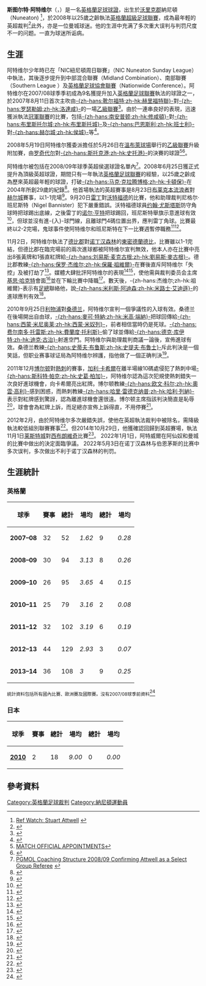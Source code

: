 {{noteTA|G1=足球|G2=英超
|T=zh-hans:斯图尔特·阿特维尔;zh-hk:史超活·艾特維爾
|1=zh-hans:斯图尔特·阿特维尔;zh-hk:史超活·艾特維爾
|2=zh-hans:阿特维尔;zh-hk:艾特維爾
}}
{{infobox football official
| name = 斯图尔特·阿特维尔<br>Stuart Attwell
| image = file:Stuart Attwell.jpg
| fullname = Stuart Attwell
| dateofbirth = {{Birth date and age|1982|10|6|df=y}}
| birth_place = {{ENG}}[[沃里克郡|沃里克郡]][[納尼頓|納尼頓]]
| height      = 
| dateofdeath = 
| cityofdeath = 
| countryofdeath = 
| otheroccupation = 
| years1             = 2007–2016
| league1            = [[英格兰足球联赛|英格兰足球联赛]]
| role1              = [[裁判_(足球)|裁判]]
| years2             = 2008–2012; 2016–2021
| league2            = [[英格兰足球超级联赛|英格兰足球超级联赛]]
| role2              = 裁判
| internationalyears1= 2009–
| internationalrole1 = 裁判
}}

'''斯图尔特·阿特维尔'''（{{lang-en|Stuart Attwell}}，{{bd|1982年|10月6日|catidx=Attwell, Stuart}}）是一名[[英格蘭|英格蘭]][[足球|足球]][[球證|球證]]，出生於[[沃里克郡|沃里克郡]]納尼頓（Nuneaton)
<ref>[http://www.hereford.vitalfootball.co.uk/article.asp?a=77303 Ref Watch: Stuart Attwell] {{Wayback|url=http://www.hereford.vitalfootball.co.uk/article.asp?a=77303 |date=20080629034410 }}</ref>，於2008年以25歲之齡執法[[英格蘭超級足球聯賽|英格蘭超級足球聯賽]]，成為最年輕的英超裁判<ref>{{Cite web |url=http://news.bbc.co.uk/sport1/hi/football/eng_prem/7473365.stm |title=Premier League names youngest ref |access-date=2008-06-26 |archive-date=2020-03-11 |archive-url=https://web.archive.org/web/20200311110955/http://news.bbc.co.uk/sport1/hi/football/eng_prem/7473365.stm |dead-url=no }}</ref>此外，亦是一位曼城球迷。他的生涯中充满了多次重大误判与判罚尺度不一的问题。一直为球迷所诟病。

==生涯==
阿特维尔少年時已在「NIC紐尼頓周日聯賽」（NIC Nuneaton Sunday League）中執法，其後逐步提升到中部混合聯賽（Midland Combination）、南部聯賽（Southern League ）及[[英格蘭足球協會聯賽|英格蘭足球協會聯賽]]（Nationwide Conference）。阿特维尔在2007/08球季季初成為9名獲提升加入[[英格蘭足球聯賽|英格蘭足球聯賽]]執法的球證之一，於2007年8月11日首次主吹由[[靴尔福特联足球俱乐部|-{zh-hans:靴尔福特;zh-hk:赫里福特聯}-]]對[[罗瑟勒姆足球俱乐部|-{zh-hans:罗瑟勒姆;zh-hk:洛達咸}-]]的一場[[英格蘭足球乙級聯賽|乙級聯賽]]<ref>{{Cite web |url=http://www.dailymail.co.uk/sport/football/article-1029196/Rookie-ref-Attwell-secures-shock-promotion-Premier-League.html |title=Rookie ref Attwell secures shock promotion to the Premier League |access-date=2008-06-26 |archive-date=2016-03-05 |archive-url=https://web.archive.org/web/20160305060235/http://www.dailymail.co.uk/sport/football/article-1029196/Rookie-ref-Attwell-secures-shock-promotion-Premier-League.html |dead-url=no }}</ref>。由於一連串良好的表現，迅速獲派執法[[英格蘭足球冠軍聯賽|冠軍聯賽]]的比賽，包括[[南安普顿足球俱乐部|-{zh-hans:南安普顿;zh-hk:修咸頓}-]]對[[布里斯托尔城足球俱乐部|-{zh-hans:布里斯托尔城;zh-hk:布里斯托城}-]]及[[巴恩斯利足球俱乐部|-{zh-hans:巴恩斯利;zh-hk:班士利}-]]對[[赫尔城足球俱乐部|-{zh-hans:赫尔城;zh-hk:侯城}-]]等<ref>{{Cite web |url=http://www.football-lineups.com/referee/548/ |title=Stuart Attwell - Football Referee |access-date=2008-06-26 |archive-date=2019-04-23 |archive-url=https://web.archive.org/web/20190423181600/https://www.football-lineups.com/referee/548/ |dead-url=no }}</ref>。 

2008年5月19日阿特维尔獲委派擔任於5月26日在[[溫布萊球場|溫布萊球場]]舉行的[[英格蘭足球乙級聯賽|乙級聯賽]]升級附加賽，由[[罗奇代尔足球俱乐部|罗奇代尔]]對[[斯托克港足球俱乐部|-{zh-hans:斯托克港;zh-hk:史托港}-]]的決賽的球證<ref>[http://www.football-league.co.uk/page/MatchOfficialsAppointments/0,,10794~1315657,00.html MATCH OFFICIAL APPOINTMENTS]{{Dead link|date=2018年6月 |bot=InternetArchiveBot |fix-attempted=no }}</ref><ref>{{Cite web |url=http://uk.eurosport.yahoo.com/27052008/8/photo/match-referee-stuart-attwell.html |title=Match referee Stuart Attwell - Photo |access-date=2008-06-26 |archive-date=2008-09-08 |archive-url=https://web.archive.org/web/20080908165046/http://uk.eurosport.yahoo.com/27052008/8/photo/match-referee-stuart-attwell.html |dead-url=no }}</ref>。

阿特维尔被包括在2008/09年球季英超侯選球證名單內<ref>[http://www.refworld.com/filebrowser/Files/Referee-Coaching-Groups-2008-09.pdf PGMOL Coaching Structure 2008/09 Confirming Attwell as a Select Group Referee] {{webarchive|url=https://web.archive.org/web/20110715171653/http://refworld.com/filebrowser/Files/Referee-Coaching-Groups-2008-09.pdf |date=2011-07-15 }}</ref>。2008年6月25日獲正式提升為頂級英超球證，期間只有一年執法[[英格蘭足球聯賽|英格蘭足球聯賽]]的經驗，以25歲之齡成為歷來英超最年輕的球證，打破[[麥克·卡頓保|-{zh-hans:马克·克拉腾博格;zh-hk:卡頓保}-]]在2004年所創29歲的紀錄<ref>{{Cite web |url=http://www.telegraph.co.uk/sport/main.jhtml?xml=%2Fsport%2F2008%2F06%2F25%2Fufnattwell125.xml |title=25-year-old Stuart Attwell to become youngest Premier League referee |access-date=2021-12-20 |archive-date=2008-06-29 |archive-url=https://web.archive.org/web/20080629125025/http://www.telegraph.co.uk/sport/main.jhtml?xml=%2Fsport%2F2008%2F06%2F25%2Fufnattwell125.xml |dead-url=no }}</ref>。他首場執法的英超賽事是8月23日[[布莱克本流浪者足球俱乐部|布莱克本流浪者]]對[[赫尔城足球俱乐部|赫尔城]]賽事，以1-1完場<ref>{{cite news |last=Cheese |first=Caroline |url=http://news.bbc.co.uk/sport1/hi/football/eng_prem/7565042.stm |title=BBC Football - Premier League Blackburn 1-1 Hull |publisher=BBC News |date=2008-08-23 |accessdate=2009-06-06 |archive-date=2008-08-28 |archive-url=https://web.archive.org/web/20080828035914/http://news.bbc.co.uk/sport1/hi/football/eng_prem/7565042.stm |dead-url=no }}</ref>。9月20日[[雷丁足球俱乐部|雷丁]]對[[沃特福德足球俱乐部|沃特福德]]的比賽，他和助理裁判尼格尔·班尼斯特（Nigel Bannister）犯下嚴重錯誤。沃特福德球員[[约翰·尤斯塔斯|约翰·尤斯塔斯]]防守角球時把球踢出底線，之後雷丁的[[诺尔·亨特|诺尔·亨特]]把球踢回，班尼斯特舉旗示意進球有效<ref>{{cite news | url=http://news.bbc.co.uk/sport1/hi/football/eng_div_1/7614022.stm | work=BBC News | title=Watford 2-2 Reading | date=20 September 2008 | accessdate=2014-10-29 | archive-date=2009-01-16 | archive-url=https://web.archive.org/web/20090116181506/http://news.bbc.co.uk/sport1/hi/football/eng_div_1/7614022.stm | dead-url=no }}</ref>，但球並沒有進-{入}-球門線，且離球門4碼位置出界，應判雷丁角球。比賽最終以2-2完場，鬼球事件使阿特维尔和班尼斯特在下一比賽週暫停職務<ref>{{cite web|url=http://www.mirror.co.uk/sport-old/football/2008/09/23/exclusive-blunder-watford-v-reading-referee-stuart-atwell-axed-from-carling-cup-tie-115875-20749108/|title=Exclusive: Blunder Watford v Reading referee Stuart Atwell axed from Carling Cup tie|author=Mike Walters|work=Mirror Online|accessdate=8 September 2014|archive-date=2011-02-09|archive-url=https://web.archive.org/web/20110209013632/http://www.mirror.co.uk/sport-old/football/2008/09/23/exclusive-blunder-watford-v-reading-referee-stuart-atwell-axed-from-carling-cup-tie-115875-20749108/|dead-url=no}}</ref><ref>{{cite news | url=http://www.dailymail.co.uk/sport/football/article-1060619/Assistant-referee-Bannister-dropped-phantom-goal.html | location=London | work=Daily Mail | title=Assistant referee Bannister dropped after phantom goal | date=23 September 2008 | accessdate=2014-10-29 | archive-date=2016-04-13 | archive-url=https://web.archive.org/web/20160413130006/http://www.dailymail.co.uk/sport/football/article-1060619/Assistant-referee-Bannister-dropped-phantom-goal.html | dead-url=no }}</ref>。

11月2日，阿特维尔執法了[[德比郡足球俱乐部|德比郡]]對[[诺丁汉森林足球俱乐部|诺丁汉森林]]的[[東密德蘭德比|東密德蘭德比]]，比賽雖以1-1完結，但德比郡在臨完場前的兩次進球都被阿特维尔宣判無效，他本人亦在比賽中亮出8張黃牌和1張直紅牌給[[刘易斯·麦克古根|-{zh-hans:刘易斯·麦克古根;zh-hk:劉易斯·麥古根}-]]。德比郡教練[[保罗·杰维尔|-{zh-hans:保罗·杰维尔;zh-hk:保羅·祖維爾}-]]在賽後直斥阿特维尔「失控」及被打劫了<ref>{{cite news|url=http://news.bbc.co.uk/sport1/hi/football/teams/d/derby_county/7705741.stm|title=Jewell - "Rams where robbed".|work=BBC Sport|accessdate=3 December 2011 | date=3 November 2008}}</ref>。媒體大肆批評阿特维尔的表現<ref>{{cite news|url=http://www.timesonline.co.uk/tol/sport/football/football_league/article5068751.ece|title=Stuart Attwell decisions spark new storm|work=timesonline.co.uk|accessdate=3 December 2011 | location=London | first=Peter | last=Lansley | date=3 November 2008}}{{login}}</ref><ref>{{cite news|url=http://www.dailymail.co.uk/sport/article-1082453/WEB-EXCLUSIVE-Headache-Hackett-new-referees-Attwell-Jones-centre-attention.html|title=Headache for Hackett with new referees Attwell and Jones at the centre of attention|work=Daily Mail|accessdate=3 December 2011|location=London|first=Graham|last=Poll|date=2 November 2008|archive-date=2008-12-07|archive-url=https://archive.is/20081207020432/http://www.dailymail.co.uk/sport/article-1082453/WEB-EXCLUSIVE-Headache-Hackett-new-referees-Attwell-Jones-centre-attention.html|dead-url=no}}</ref>，使他需與裁判委员会主席[[基思·哈克特|基思·哈克特]]會面<ref>{{cite news|url=http://www.derbytelegraph.co.uk/Hackett-set-meet-Attwell/story-11596083-detail/story.html|title=Hackett to meet Attwell|work=''Derby Telegraph''|accessdate=8 March 2014|deadurl=yes|archiveurl=https://web.archive.org/web/20141029192917/http://www.derbytelegraph.co.uk/Hackett-set-meet-Attwell/story-11596083-detail/story.html|archivedate=2014年10月29日}}</ref>並在下輪比賽中降職<ref>{{cite news|url=http://www.timesonline.co.uk/tol/sport/football/football_league/article5076101.ece|title=Referee Stuart Attwell axed after weekend blunders at Derby County|work=timesonline.co.uk|accessdate=3 December 2011 | location=London | first=Peter | last=Lansley}}{{login}}</ref>。數天後，-{zh-hans:杰维尔;zh-hk:祖維爾}-表示有[[英格蘭足球總會|足總]]聯絡他，說[[米利斯·阿迪森|-{zh-hans:米利斯·阿迪森;zh-hk:米路士·艾迪遜}-]]的進球應判有效<ref>{{cite news|url=http://www.derbytelegraph.co.uk/Jewell-Referees-official-rang-say-late-Miles-goal-OK/story-11613829-detail/story.html|title=Jewell - referees official rang to say late miles goal was OK|work=''Derby Telegraph''|accessdate=8 March 2014|deadurl=yes|archiveurl=https://web.archive.org/web/20141029195213/http://www.derbytelegraph.co.uk/Jewell-Referees-official-rang-say-late-Miles-goal-OK/story-11613829-detail/story.html|archivedate=2014年10月29日}}</ref>。

2010年9月25日[[利物浦足球俱乐部|利物浦]]對[[桑德兰足球俱乐部|桑德兰]]，阿特维尔宣判一個爭議性的入球有效。桑德兰在後場開出自由球，[[米高·端納_(運動員)|-{zh-hans:麥可·特納;zh-hk:米高·端納}-]]把球回傳給[[西蒙·米尼奧萊|-{zh-hans:西蒙·米尼奥莱;zh-hk:西蒙·米奴列}-]]，前者相信當時仍是死球。[[費蘭度·托利斯|-{zh-hans:费尔南多·托雷斯;zh-hk:費蘭度·托利斯}-]]偷了球並傳給[[德克·库伊特|-{zh-hans:德克·库伊特;zh-hk:迪克·古治}-]]射進空門。阿特维尔與助理裁判商議一論後，宣佈進球有效。桑德兰教練[[史蒂夫·布鲁斯|-{zh-hans:史蒂夫·布鲁斯;zh-hk:史提夫·布魯士}-]]斥此判決是一個笑話，但职业赛事球证局為阿特维尔辨護，指他做了一個正确判決<ref>{{cite news|url=http://www.guardian.co.uk/football/2010/sep/25/liverpool-sunderland-premier-league|title=Chaos reigns at Liverpool as Steven Gerrard denies Sunderland victory|date=2010-09-25|work=The Guardian|accessdate=2010-09-26|location=London|first=Sachin|last=Nakrani|archive-date=2010-09-28|archive-url=https://web.archive.org/web/20100928060157/http://www.guardian.co.uk/football/2010/sep/25/liverpool-sunderland-premier-league|dead-url=no}}</ref>。

2011年12月[[博尔顿足球俱乐部|博尔顿]]對[[熱刺|熱刺]]的賽事，[[加利·卡希爾|加利·卡希爾]]在離半場線10碼處侵犯了熱刺中場[[斯科特·帕克|-{zh-hans:斯科特·帕克;zh-hk:史葛·柏加}-]]，阿特维尔認為這次犯規使熱刺錯失一次良好進球機會，向卡希爾亮出紅牌。博尔顿教練[[欧文·科尔|-{zh-hans:欧文·科尔;zh-hk:奧雲·高利}-]]感到困惑，而熱刺教練[[哈里·雷德克纳普|-{zh-hans:哈里·雷德克纳普;zh-hk:哈利·列納}-]]表示對紅牌感到驚訝，認為離進球機會還很遠。博尔顿主席指該判決簡直是恥辱<ref>{{cite news| url=http://news.bbc.co.uk/sport1/hi/football/16020193.stm | work=BBC News | title=Cahill has ban overturned by FA | date=6 December 2011}}</ref>，球會會為紅牌上訴，而足總亦宣佈上訴得直，不用停賽<ref>{{cite news|url=http://www.theboltonnews.co.uk/sport/wanderers/wanderersnews/9404500.Coyle_handed_Cahill_boost/?|title=Coyle handed Cahill boost|work=The Bolton News|accessdate=8 September 2014|archive-date=2016-04-01|archive-url=https://web.archive.org/web/20160401005916/http://www.theboltonnews.co.uk/sport/wanderers/wanderersnews/9404500.Coyle_handed_Cahill_boost/|dead-url=no}}</ref>。

2012年2月，由於阿特维尔多次嚴錯失誤，使他在英超執法裁判中被除名，需降級執法較低組別聯賽賽事<ref>{{cite news |url=http://www.dailymail.co.uk/sport/football/article-2101752/Referee-Stuart-Attwell-removed-Premier-League-duty.html |title=Attwell demoted from Premier League refs list after series of blunders |work=Daily Mail |date=16 February 2012 |accessdate=29 October 2014 |archive-date=2020-11-01 |archive-url=https://web.archive.org/web/20201101054243/https://www.dailymail.co.uk/sport/football/article-2101752/Referee-Stuart-Attwell-removed-Premier-League-duty.html |dead-url=no }}</ref>。但2014年10月29日，他獲確認回歸到英超賽場，執法11月1日[[莱斯特城足球俱乐部|莱斯特城]]對[[西布罗姆维奇足球俱乐部|西布朗維奇]]比賽<ref>{{cite news |url=http://www.coventrytelegraph.net/sport/football/football-news/watch-nuneaton-referee-stuart-attwell-8015994 |title=Nuneaton referee Stuart Attwell returns to Premier League after rebuilding career |work=Coventry Telegraph |date=29 October 2014 |accessdate=29 October 2014 |archive-date=2017-01-16 |archive-url=https://web.archive.org/web/20170116182744/http://www.coventrytelegraph.net/sport/football/football-news/watch-nuneaton-referee-stuart-attwell-8015994 |dead-url=no }}</ref>。
2022年1月1日，阿特威爾在阿仙奴和曼城的比賽中做出的決定面臨爭議。
2022年5月3日在诺丁汉森林与伯恩茅斯的比赛中多次误判，多次做出不利于诺丁汉森林的判罚。

==生涯統計==
===英格蘭===
{| class="wikitable" style="text-align:center"
|-
!球季!!賽事!!總計{{yel}}!!場均{{yel}}!!總計{{sent off}}!!場均{{sent off}}
|-
|'''2007–08'''||32||52||''1.62''||9||''0.28''
|-
|'''2008–09'''||30||94||''3.13''||8||''0.26''
|-
|'''2009–10'''||26||95||''3.65''||4||''0.15''
|-
|'''2010–11'''||25||79||''3.16''||2||''0.08''
|-
|'''2011–12'''||32||102||''3.19''||6||''0.19''
|-
|'''2012–13'''||44||129||''2.93''||3||''0.07''
|-
|'''2013–14'''||36||108||''3''||9||''0.25''
|}
<small>統計資料包括所有國內比賽、歐洲賽及國際賽。沒有2007/08球季前資料</small><ref>{{cite web|url=http://www.soccerbase.com/referees/referee.sd?referee_id=1042&season_id=141|title=Games refereed by Stuart Attwell in 2011/2012|publisher=Soccer Base|accessdate=8 September 2014|archive-date=2018-01-11|archive-url=https://web.archive.org/web/20180111102030/http://www.soccerbase.com/referees/referee.sd?referee_id=1042|dead-url=no}}</ref>

===日本===
{| class="wikitable" style="text-align:center"
|-
!球季!!賽事!!總計{{yel}}!!場均{{yel}}!!總計{{sent off}}!!場均{{sent off}}
|-
|'''[[2010年日本職業足球聯賽|2010]]'''||2||18||''9.00''||0||''0.00''
|}

==參考資料==
{{reflist|2}}

{{英超球證}}

{{DEFAULTSORT:Attwell, Stuart}}
[[Category:英格蘭足球裁判|Category:英格蘭足球裁判]]
[[Category:納尼頓運動員|Category:納尼頓運動員]]